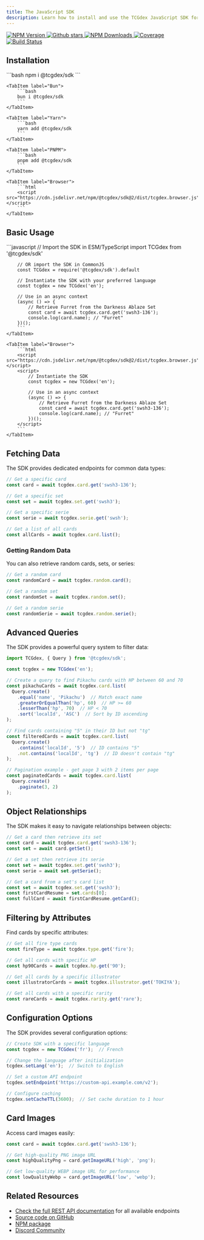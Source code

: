 ```yaml
---
title: The JavaScript SDK
description: Learn how to install and use the TCGdex JavaScript SDK for accessing Pokémon TCG data
---
```


<p class="flex gap-2 justify-center">
	<a href="http://npmjs.com/@tcgdex/sdk">
		<img src="https://img.shields.io/npm/v/@tcgdex/sdk?style=flat-square" alt="NPM Version" />
	</a>
	<a href="https://github.com/tcgdex/javascript-sdk/stargazers">
		<img src="https://img.shields.io/github/stars/tcgdex/javascript-sdk?style=flat-square" alt="Github stars" />
	</a>
	<a href="http://npmjs.com/@tcgdex/sdk">
		<img src="https://img.shields.io/npm/dm/@tcgdex/sdk?style=flat-square" alt="NPM Downloads" />
	</a>
	<a href="https://app.codecov.io/gh/tcgdex/javascript-sdk/">
		<img src="https://img.shields.io/codecov/c/github/tcgdex/javascript-sdk?style=flat-square&token=FR4BI94N4Q" alt="Coverage" />
	</a>
	<a href="https://github.com/tcgdex/javascript-sdk/actions/workflows/build.yml">
		<img src="https://img.shields.io/github/actions/workflow/status/tcgdex/javascript-sdk/build.yml?style=flat-square" alt="Build Status" />
	</a>
</p>

## Installation

<Tabs syncKey='tool'>
	<TabItem label="NPM">
		```bash
		npm i @tcgdex/sdk
		```
	</TabItem>

	<TabItem label="Bun">
		```bash
		bun i @tcgdex/sdk
		```
	</TabItem>

	<TabItem label="Yarn">
		```bash
		yarn add @tcgdex/sdk
		```
	</TabItem>

	<TabItem label="PNPM">
		```bash
		pnpm add @tcgdex/sdk
		```
	</TabItem>

	<TabItem label="Browser">
		```html
		<script src="https://cdn.jsdelivr.net/npm/@tcgdex/sdk@2/dist/tcgdex.browser.js"></script>
		```
	</TabItem>
</Tabs>

## Basic Usage

<Tabs syncKey='tool'>
	<TabItem label="Node/Bun">
		```javascript
		// Import the SDK in ESM/TypeScript
		import TCGdex from '@tcgdex/sdk'

		// OR import the SDK in CommonJS
		const TCGdex = require('@tcgdex/sdk').default

		// Instantiate the SDK with your preferred language
		const tcgdex = new TCGdex('en');

		// Use in an async context
		(async () => {
			// Retrieve Furret from the Darkness Ablaze Set
			const card = await tcgdex.card.get('swsh3-136');
			console.log(card.name); // "Furret"
		})();
		```
	</TabItem>

	<TabItem label="Browser">
		```html
		<script src="https://cdn.jsdelivr.net/npm/@tcgdex/sdk@2/dist/tcgdex.browser.js"></script>
		<script>
			// Instantiate the SDK
			const tcgdex = new TCGdex('en');

			// Use in an async context
			(async () => {
				// Retrieve Furret from the Darkness Ablaze Set
				const card = await tcgdex.card.get('swsh3-136');
				console.log(card.name); // "Furret"
			})();
		</script>
		```
	</TabItem>
</Tabs>

## Fetching Data

The SDK provides dedicated endpoints for common data types:

```javascript
// Get a specific card
const card = await tcgdex.card.get('swsh3-136');

// Get a specific set
const set = await tcgdex.set.get('swsh3');

// Get a specific serie
const serie = await tcgdex.serie.get('swsh');

// Get a list of all cards
const allCards = await tcgdex.card.list();
```

### Getting Random Data

You can also retrieve random cards, sets, or series:

```javascript
// Get a random card
const randomCard = await tcgdex.random.card();

// Get a random set
const randomSet = await tcgdex.random.set();

// Get a random serie
const randomSerie = await tcgdex.random.serie();
```

## Advanced Queries

The SDK provides a powerful query system to filter data:

```javascript
import TCGdex, { Query } from '@tcgdex/sdk';

const tcgdex = new TCGdex('en');

// Create a query to find Pikachu cards with HP between 60 and 70
const pikachuCards = await tcgdex.card.list(
  Query.create()
    .equal('name', 'Pikachu')  // Match exact name
    .greaterOrEqualThan('hp', 60)  // HP >= 60
    .lesserThan('hp', 70)  // HP < 70
    .sort('localId', 'ASC')  // Sort by ID ascending
);

// Find cards containing "5" in their ID but not "tg"
const filteredCards = await tcgdex.card.list(
  Query.create()
    .contains('localId', '5')  // ID contains "5"
    .not.contains('localId', 'tg')  // ID doesn't contain "tg"
);

// Pagination example - get page 3 with 2 items per page
const paginatedCards = await tcgdex.card.list(
  Query.create()
    .paginate(3, 2)
);
```

## Object Relationships

The SDK makes it easy to navigate relationships between objects:

```javascript
// Get a card then retrieve its set
const card = await tcgdex.card.get('swsh3-136');
const set = await card.getSet();

// Get a set then retrieve its serie
const set = await tcgdex.set.get('swsh3');
const serie = await set.getSerie();

// Get a card from a set's card list
const set = await tcgdex.set.get('swsh3');
const firstCardResume = set.cards[0];
const fullCard = await firstCardResume.getCard();
```

## Filtering by Attributes

Find cards by specific attributes:

```javascript
// Get all fire type cards
const fireType = await tcgdex.type.get('fire');

// Get all cards with specific HP
const hp90Cards = await tcgdex.hp.get('90');

// Get all cards by a specific illustrator
const illustratorCards = await tcgdex.illustrator.get('TOKIYA');

// Get all cards with a specific rarity
const rareCards = await tcgdex.rarity.get('rare');
```

## Configuration Options

The SDK provides several configuration options:

```javascript
// Create SDK with a specific language
const tcgdex = new TCGdex('fr');  // French

// Change the language after initialization
tcgdex.setLang('en');  // Switch to English

// Set a custom API endpoint
tcgdex.setEndpoint('https://custom-api.example.com/v2');

// Configure caching
tcgdex.setCacheTTL(3600);  // Set cache duration to 1 hour
```

## Card Images

Access card images easily:

```javascript
const card = await tcgdex.card.get('swsh3-136');

// Get high-quality PNG image URL
const highQualityPng = card.getImageURL('high', 'png');

// Get low-quality WEBP image URL for performance
const lowQualityWebp = card.getImageURL('low', 'webp');
```

## Related Resources

- [Check the full REST API documentation](/rest) for all available endpoints
- [Source code on GitHub](https://github.com/tcgdex/javascript-sdk)
- [NPM package](https://www.npmjs.com/package/@tcgdex/sdk)
- [Discord Community](https://discord.gg/peACSRMZ7V)
